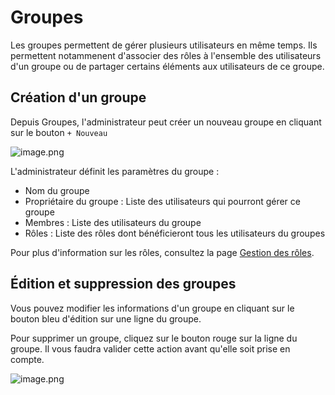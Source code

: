 
# Groupes

Les groupes permettent de gérer plusieurs utilisateurs en même temps. Ils permettent notammenent d'associer des rôles à l'ensemble des utilisateurs d'un groupe ou de partager certains éléments aux utilisateurs de ce groupe.

## Création d'un groupe

Depuis Groupes, l'administrateur peut créer un nouveau groupe en cliquant sur le bouton `+ Nouveau`

![image.png](@public/settings/groups.png)

L'administrateur définit les paramètres du groupe : 
- Nom du groupe
- Propriétaire du groupe : Liste des utilisateurs qui pourront gérer ce groupe
- Membres : Liste des utilisateurs du groupe
- Rôles : Liste des rôles dont bénéficieront tous les utilisateurs du groupes

Pour plus d'information sur les rôles, consultez la page [Gestion des rôles](/security/roles.mdx).

## Édition et suppression des groupes

Vous pouvez modifier les informations d'un groupe en cliquant sur le bouton bleu d'édition sur une ligne du groupe.

Pour supprimer un groupe, cliquez sur le bouton rouge sur la ligne du groupe. Il vous faudra valider cette action avant qu'elle soit prise en compte.

![image.png](@public/settings/groups_edit.png)
